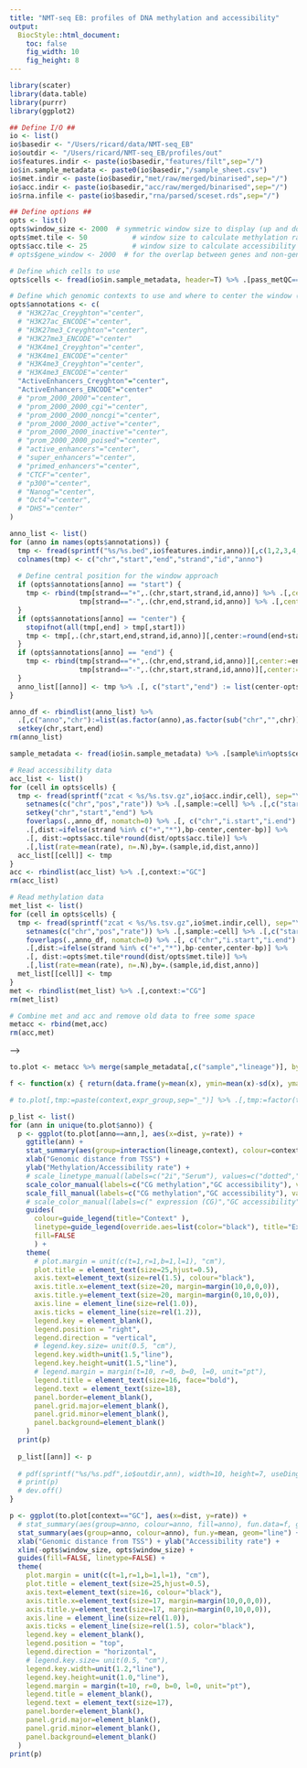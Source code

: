 ```yaml
---
title: "NMT-seq EB: profiles of DNA methylation and accessibility"
output: 
  BiocStyle::html_document:
    toc: false
    fig_width: 10
    fig_height: 8
---
```


```r
library(scater)
library(data.table)
library(purrr)
library(ggplot2)
```

```r

## Define I/O ##
io <- list()
io$basedir <- "/Users/ricard/data/NMT-seq_EB"
io$outdir <- "/Users/ricard/NMT-seq_EB/profiles/out"
io$features.indir <- paste(io$basedir,"features/filt",sep="/")
io$in.sample_metadata <- paste0(io$basedir,"/sample_sheet.csv")
io$met.indir <- paste(io$basedir,"met/raw/merged/binarised",sep="/")
io$acc.indir <- paste(io$basedir,"acc/raw/merged/binarised",sep="/")
io$rna.infile <- paste(io$basedir,"rna/parsed/sceset.rds",sep="/")

## Define options ##
opts <- list()
opts$window_size <- 2000  # symmetric window size to display (up and downstream)
opts$met.tile <- 50           # window size to calculate methylation rates
opts$acc.tile <- 25           # window size to calculate accessibility rates
# opts$gene_window <- 2000  # for the overlap between genes and non-genic genomic contexts

# Define which cells to use
opts$cells <- fread(io$in.sample_metadata, header=T) %>% .[pass_metQC==T & pass_accQC==T,sample]

# Define which genomic contexts to use and where to center the window (start, end or center)
opts$annotations <- c(
  # "H3K27ac_Creyghton"="center",
  # "H3K27ac_ENCODE"="center",
  # "H3K27me3_Creyghton"="center",
  # "H3K27me3_ENCODE"="center"
  # "H3K4me1_Creyghton"="center",
  # "H3K4me1_ENCODE"="center"
  # "H3K4me3_Creyghton"="center",
  # "H3K4me3_ENCODE"="center"
  "ActiveEnhancers_Creyghton"="center",
  "ActiveEnhancers_ENCODE"="center"
  # "prom_2000_2000"="center",
  # "prom_2000_2000_cgi"="center",
  # "prom_2000_2000_noncgi"="center",
  # "prom_2000_2000_active"="center",
  # "prom_2000_2000_inactive"="center",
  # "prom_2000_2000_poised"="center",
  # "active_enhancers"="center",
  # "super_enhancers"="center",
  # "primed_enhancers"="center",
  # "CTCF"="center",
  # "p300"="center",
  # "Nanog"="center",
  # "Oct4"="center",
  # "DHS"="center"
)
```

<!-- ```{r print_opts, echo=FALSE, include=TRUE} -->
<!-- cat(sprintf("- Cells: %s\n",paste(opts$cells,collapse=" "))) -->
<!-- cat(sprintf("- Window size: %d\n",opts$window_size)) -->
<!-- cat(sprintf("- Tile: %d\n",opts$tile)) -->
<!-- cat(sprintf("- Gene extension upstream and downstream for the overlap: %d\n",opts$gene_window)) -->
<!-- ``` -->

<!-- Load genomic contexts and define windows -->
```r
anno_list <- list()
for (anno in names(opts$annotations)) {
  tmp <- fread(sprintf("%s/%s.bed",io$features.indir,anno))[,c(1,2,3,4,5,6)]
  colnames(tmp) <- c("chr","start","end","strand","id","anno")
  
  # Define central position for the window approach
  if (opts$annotations[anno] == "start") {
    tmp <- rbind(tmp[strand=="+",.(chr,start,strand,id,anno)] %>% .[,center:=start] %>% .[,c("start"):=NULL], 
                 tmp[strand=="-",.(chr,end,strand,id,anno)] %>% .[,center:=end] %>% .[,c("end"):=NULL]) 
  }
  if (opts$annotations[anno] == "center") {
    stopifnot(all(tmp[,end] > tmp[,start]))
    tmp <- tmp[,.(chr,start,end,strand,id,anno)][,center:=round(end+start)/2][,c("start","end"):=NULL]
  }
  if (opts$annotations[anno] == "end") {
    tmp <- rbind(tmp[strand=="+",.(chr,end,strand,id,anno)][,center:=end][,c("end"):=NULL], 
                 tmp[strand=="-",.(chr,start,strand,id,anno)][,center:=start][,c("start"):=NULL])
  }
  anno_list[[anno]] <- tmp %>% .[, c("start","end") := list(center-opts$window_size,center+opts$window_size)]
}

anno_df <- rbindlist(anno_list) %>% 
  .[,c("anno","chr"):=list(as.factor(anno),as.factor(sub("chr","",chr)))] %>%
  setkey(chr,start,end)
rm(anno_list)
```

<!-- Load sample metadata -->
```r
sample_metadata <- fread(io$in.sample_metadata) %>% .[sample%in%opts$cells]
```

<!-- Load methylation and accessibility data -->
```r

# Read accessibility data
acc_list <- list()
for (cell in opts$cells) {
  tmp <- fread(sprintf("zcat < %s/%s.tsv.gz",io$acc.indir,cell), sep="\t", showProgress=F) %>%
    setnames(c("chr","pos","rate")) %>% .[,sample:=cell] %>% .[,c("start","end"):=list(pos,pos)] %>% setnames("pos","bp") %>% 
    setkey("chr","start","end") %>%
    foverlaps(.,anno_df, nomatch=0) %>% .[, c("chr","i.start","i.end") := NULL] %>%
    .[,dist:=ifelse(strand %in% c("+","*"),bp-center,center-bp)] %>% 
    .[, dist:=opts$acc.tile*round(dist/opts$acc.tile)] %>%
    .[,list(rate=mean(rate), n=.N),by=.(sample,id,dist,anno)]
  acc_list[[cell]] <- tmp
}
acc <- rbindlist(acc_list) %>% .[,context:="GC"]
rm(acc_list)

# Read methylation data
met_list <- list()
for (cell in opts$cells) {
  tmp <- fread(sprintf("zcat < %s/%s.tsv.gz",io$met.indir,cell), sep="\t", showProgress=F) %>%
    setnames(c("chr","pos","rate")) %>% .[,sample:=cell] %>% .[,c("start","end"):=list(pos,pos)] %>% setnames("pos","bp") %>% setkey("chr","start","end") %>%
    foverlaps(.,anno_df, nomatch=0) %>% .[, c("chr","i.start","i.end") := NULL] %>%
    .[,dist:=ifelse(strand %in% c("+","*"),bp-center,center-bp)] %>% 
    .[, dist:=opts$met.tile*round(dist/opts$met.tile)] %>%
    .[,list(rate=mean(rate), n=.N),by=.(sample,id,dist,anno)]
  met_list[[cell]] <- tmp
}
met <- rbindlist(met_list) %>% .[,context:="CG"]
rm(met_list)

# Combine met and acc and remove old data to free some space
metacc <- rbind(met,acc)
rm(acc,met)

```

<!-- Perform basic filtering on the data -->
<!-- ```{r filtering, echo=FALSE, include=FALSE} -->
<!-- opts$min.weight <- 2 -->
<!-- metaccrna_filt = metaccrna[n>=opts$min.weight] -->
<!-- rm(metaccrna) -->
<!-- ``` -->

<!-- <!-- Rename annotations for plotting --> -->
<!-- ```{r preproc_data, echo=FALSE, include=FALSE, warning=FALSE} -->
<!-- anno_names <- c( -->
<!--   "prom_500_500_cgi"="CGI promoters", -->
<!--   "prom_500_500_noncgi"="non-CGI promoters", -->
<!--   "prom_500_500_active"="Active promoters", -->
<!--   "prom_500_500_inactive"="Inactive promoters", -->
<!--   "prom_500_500_poised"="Poised promoters", -->
<!--   "prom_500_500$"="Promoters", -->
<!--   "active_enhancers"="Active enhancers", -->
<!--   "super_enhancers"="Super enhancers", -->
<!--   "primed_enhancers"="Primed enhancers" -->
<!--   ) -->
<!-- to.plot$anno <- stringr::str_replace_all(to.plot$anno,anno_names) -->
<!-- ``` -->

<!-- Include sample metadata information -->
```r
to.plot <- metacc %>% merge(sample_metadata[,c("sample","lineage")], by="sample")
```


<!-- Generate pseudobulk profiles stratified by lineage -->
```r

f <- function(x) { return(data.frame(y=mean(x), ymin=mean(x)-sd(x), ymax=mean(x)+sd(x))) }

# to.plot[,tmp:=paste(context,expr_group,sep="_")] %>% .[,tmp:=factor(tmp, levels=c("CG_Low","CG_Medium","CG_High","GC_Low","GC_Medium","GC_High"))]

p_list <- list()
for (ann in unique(to.plot$anno)) {
  p <- ggplot(to.plot[anno==ann,], aes(x=dist, y=rate)) + 
    ggtitle(ann) +
    stat_summary(aes(group=interaction(lineage,context), colour=context, fill=context, linetype=lineage), fun.data=mean_se, geom="smooth", alpha=0.2, size=1.3) +
    xlab("Genomic distance from TSS") +
    ylab("Methylation/Accessibility rate") +
    # scale_linetype_manual(labels=c("2i","Serum"), values=c("dotted","solid")) +
    scale_color_manual(labels=c("CG methylation","GC accessibility"), values=c("#F8766D","#00BFC4")) +
    scale_fill_manual(labels=c("CG methylation","GC accessibility"), values=c("#F8766D","#00BFC4")) +
    # scale_color_manual(labels=c(" expression (CG)","GC accessibility"), values=c("#F8766D","#00BFC4")) +
    guides(
      colour=guide_legend(title="Context" ),
      linetype=guide_legend(override.aes=list(color="black"), title="Expression group"),
      fill=FALSE
      ) +
    theme(
      # plot.margin = unit(c(t=1,r=1,b=1,l=1), "cm"),
      plot.title = element_text(size=25,hjust=0.5),
      axis.text=element_text(size=rel(1.5), colour="black"),
      axis.title.x=element_text(size=20, margin=margin(10,0,0,0)),
      axis.title.y=element_text(size=20, margin=margin(0,10,0,0)),
      axis.line = element_line(size=rel(1.0)),
      axis.ticks = element_line(size=rel(1.2)),
      legend.key = element_blank(),
      legend.position = "right",
      legend.direction = "vertical",
      # legend.key.size= unit(0.5, "cm"),
      legend.key.width=unit(1.5,"line"),
      legend.key.height=unit(1.5,"line"),
      # legend.margin = margin(t=10, r=0, b=0, l=0, unit="pt"),
      legend.title = element_text(size=16, face="bold"),
      legend.text = element_text(size=18),
      panel.border=element_blank(),
      panel.grid.major=element_blank(),
      panel.grid.minor=element_blank(),
      panel.background=element_blank()
    )
  print(p)
  
  p_list[[ann]] <- p
  
  # pdf(sprintf("%s/%s.pdf",io$outdir,ann), width=10, height=7, useDingbats=F)
  # print(p)
  # dev.off()
}
```













```r
p <- ggplot(to.plot[context=="GC"], aes(x=dist, y=rate)) +
  # stat_summary(aes(group=anno, colour=anno, fill=anno), fun.data=f, geom="smooth") +
  stat_summary(aes(group=anno, colour=anno), fun.y=mean, geom="line") +
  xlab("Genomic distance from TSS") + ylab("Accessibility rate") +
  xlim(-opts$window_size, opts$window_size) +
  guides(fill=FALSE, linetype=FALSE) +
  theme(
    plot.margin = unit(c(t=1,r=1,b=1,l=1), "cm"),
    plot.title = element_text(size=25,hjust=0.5),
    axis.text=element_text(size=16, colour="black"),
    axis.title.x=element_text(size=17, margin=margin(10,0,0,0)),
    axis.title.y=element_text(size=17, margin=margin(0,10,0,0)),
    axis.line = element_line(size=rel(1.0)),
    axis.ticks = element_line(size=rel(1.5), color="black"),
    legend.key = element_blank(),
    legend.position = "top",
    legend.direction = "horizontal",
    # legend.key.size= unit(0.5, "cm"),
    legend.key.width=unit(1.2,"line"),
    legend.key.height=unit(1.0,"line"),
    legend.margin = margin(t=10, r=0, b=0, l=0, unit="pt"),
    legend.title = element_blank(),
    legend.text = element_text(size=17),
    panel.border=element_blank(),
    panel.grid.major=element_blank(),
    panel.grid.minor=element_blank(),
    panel.background=element_blank()
  )
print(p)
```


<!-- ```{r, echo=FALSE, include=FALSE} -->
<!-- pp <- cowplot::plot_grid(p_list[[2]],p_list[[3]],p_list[[4]],p_list[[5]], ncol=2, nrow=2, scale=0.97) -->
<!-- pdf(file=paste0(io$outdir,"/suppl.pdf"), width=18, height=12, useDingbats=F) -->
<!-- print(pp) -->
<!-- dev.off() -->
<!-- ``` -->

